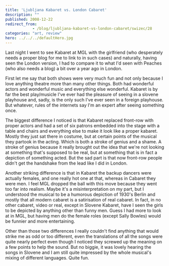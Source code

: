 ```yaml
---
title: 'Ljubljana Kabaret vs. London Cabaret'
description: ""
published: 2008-12-22
redirect_from: 
            - /blog/ljubljana-kabaret-vs-london-cabaret/swizec/28
categories: "art, review"
hero: ../../../defaultHero.jpg
---
```


Last night I went to see Kabaret at MGL with the girlfriend (who desperately needs a proper blog for me to link to in such cases) and naturally, having seen the London version, I had to compare it to what I'd seen with Peaches (who also needs a blog) a bit over a year ago in London.

First let me say that both shows were very much fun and not only because I love anything theatre more than many other things. Both had wonderful actors and wonderful music and everything else wonderful. Kabaret is by far the best play/musicle I've ever had the pleasure of seeing in a slovene playhouse and, sadly, is the only such I've ever seen in a foreign playhouse. But whatever, rules of the internets say I'm an expert after seeing something once.

The biggest difference I noticed is that Kabaret replaced front-row with proper actors and had a set of six patrons embedded into the stage with a table and chairs and everything else to make it look like a proper kabaret. Mostly they just sat there in costume, but at certain points of the musical they partook in the acting. Which is both a stroke of genius and a shame. A stroke of genius because it really brought out the idea that we're not looking at something that's supposed to be real, but at something that is in fact a depiction of something acted. But the sad part is that now front-row people didn't get the handshake from the lead like I did in London.

Another striking difference is that in Kabaret the backup dancers were actually females, and one really hot one at that, whereas in Cabaret they were men. I feel MGL dropped the ball with this move because they went too far into realism. Maybe it's a misinterpretation on my part, but I understood the musical to be a humorous depiction of 1930's Berlin and mostly that all modern cabaret is a satirisation of real cabaret. In fact, in no other cabaret, video or real, except in Slovene Kabaret, have I seen the girls to be depicted by anything other than funny men. Guess I had more to look at in MGL, but having men do the female roles (except Sally Bowles) would be funnier and more entertaining.

Other than those two differences I really couldn't find anything that would strike me as odd or too different, even the translations of all the songs were quite nearly perfect even though I noticed they screwed up the meaning on a few points to help the sound. But no biggie, it was lovely hearing the songs in Slovene and I am still quite impressed by the whole musical's mixing of different languages. Quite fun.
